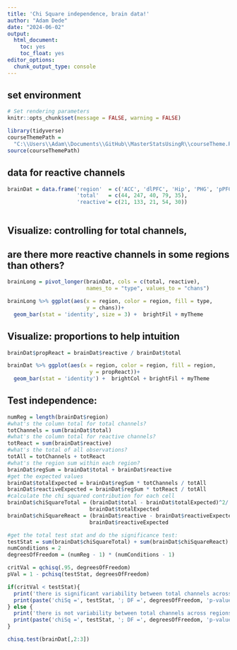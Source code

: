 ```yaml
---
title: 'Chi Square independence, brain data!'
author: "Adam Dede"
date: "2024-06-02"
output:
  html_document:
    toc: yes
    toc_float: yes
editor_options:
  chunk_output_type: console
---
```



## set environment

```r

# Set rendering parameters
knitr::opts_chunk$set(message = FALSE, warning = FALSE)

library(tidyverse)
courseThemePath = 
  "C:\\Users\\Adam\\Documents\\GitHub\\MasterStatsUsingR\\courseTheme.R"
source(courseThemePath)

```

## data for reactive channels

```r

brainDat = data.frame('region'  = c('ACC', 'dlPFC', 'Hip', 'PHG', 'pPFC'), 
                      'total'   = c(44, 247, 40, 79, 35), 
                      'reactive'= c(21, 133, 21, 54, 30))



```

## Visualize: controlling for total channels, 
## are there more reactive channels in some regions than others?

```r

brainLong = pivot_longer(brainDat, cols = c(total, reactive), 
                         names_to = "type", values_to = "chans")

brainLong %>% ggplot(aes(x = region, color = region, fill = type, 
                         y = chans))+
  geom_bar(stat = 'identity', size = 3) +  brightFil + myTheme


```

## Visualize: proportions to help intuition 
```r

brainDat$propReact = brainDat$reactive / brainDat$total

brainDat %>% ggplot(aes(x = region, color = region, fill = region, 
                          y = propReact))+
  geom_bar(stat = 'identity') +  brightCol + brightFil + myTheme


```

## Test independence:  
```r

numReg = length(brainDat$region)
#what's the column total for total channels? 
totChannels = sum(brainDat$total)
#what's the column total for reactive channels?
totReact = sum(brainDat$reactive)
#what's the total of all observations? 
totAll = totChannels + totReact
#what's the region sum within each region? 
brainDat$regSum = brainDat$total + brainDat$reactive
#get the expected values
brainDat$totalExpected = brainDat$regSum * totChannels / totAll
brainDat$reactiveExpected = brainDat$regSum * totReact / totAll
#calculate the chi squared contribution for each cell
brainDat$chiSquareTotal = (brainDat$total - brainDat$totalExpected)^2/
                          brainDat$totalExpected
brainDat$chiSquareReact = (brainDat$reactive - brainDat$reactiveExpected)^2/
                          brainDat$reactiveExpected

#get the total test stat and do the significance test: 
testStat = sum(brainDat$chiSquareTotal) + sum(brainDat$chiSquareReact)
numConditions = 2 
degreesOfFreedom = (numReg - 1) * (numConditions - 1)

critVal = qchisq(.95, degreesOfFreedom)
pVal = 1 - pchisq(testStat, degreesOfFreedom)

if(critVal < testStat){
  print('there is significant variability between total channels across regions')
  print(paste('chiSq =', testStat, '; DF =', degreesOfFreedom, 'p-value =', pVal))
} else {
  print('there is not variability between total channels across regions')
  print(paste('chiSq =', testStat, '; DF =', degreesOfFreedom, 'p-value =', pVal))
}

chisq.test(brainDat[,2:3])


```


